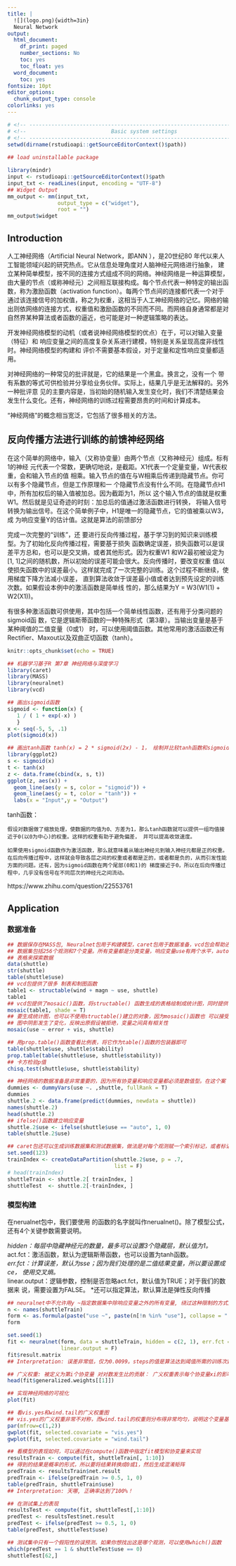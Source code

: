 ```yaml
---
title: |
  ![](logo.png){width=3in}  
  Neural Network
output:
  html_document:
    df_print: paged
    number_sections: No
    toc: yes
    toc_float: yes
  word_document:
    toc: yes
fontsize: 10pt
editor_options:
  chunk_output_type: console
colorlinks: yes
---
```


```r
# <!-- ---------------------------------------------------------------------- -->
# <!--                           Basic system settings                        -->
# <!-- ---------------------------------------------------------------------- -->
setwd(dirname(rstudioapi::getSourceEditorContext()$path))
 
## load uninstallable package

library(mindr)
input <- rstudioapi::getSourceEditorContext()$path 
input_txt <- readLines(input, encoding = "UTF-8")
## Widget Output
mm_output <- mm(input_txt, 
                output_type = c("widget"),
                root = "")
mm_output$widget
```

## Introduction 

人工神经网络（Artificial Neural Network，即ANN ），是20世纪80 年代以来人工智能领域兴起的研究热点。它从信息处理角度对人脑神经元网络进行抽象， 建立某种简单模型，按不同的连接方式组成不同的网络。神经网络是一种运算模型，由大量的节点（或称神经元）之间相互联接构成。每个节点代表一种特定的输出函数，称为激励函数（activation function）。每两个节点间的连接都代表一个对于通过该连接信号的加权值，称之为权重，这相当于人工神经网络的记忆。网络的输出则依网络的连接方式，权重值和激励函数的不同而不同。而网络自身通常都是对自然界某种算法或者函数的逼近，也可能是对一种逻辑策略的表达。


开发神经网络模型的动机（或者说神经网络模型的优点）在于，可以对输入变量（特征）和 响应变量之间的高度复杂关系进行建模，特别是关系呈现高度非线性时。神经网络模型的构建和 评价不需要基本假设，对于定量和定性响应变量都适用。

对神经网络的一种常见的批评就是，它的结果是一个黑盒。换言之，没有一个 带有系数的等式可供检验并分享给业务伙伴。实际上，结果几乎是无法解释的。另外一种批评意 见的主要内容是，当初始的随机输入发生变化时，我们不清楚结果会发生什么变化。还有，神经网络的训练过程需要昂贵的时间和计算成本。


“神经网络”的概念相当宽泛，它包括了很多相关的方法。






## 反向传播方法进行训练的前馈神经网络

在这个简单的网络中，输入（又称协变量）由两个节点（又称神经元）组成。标有1的神经 元代表一个常数，更确切地说，是截距。X1代表一个定量变量，W代表权重，会和输入节点的值 相乘。输入节点的值在与W相乘后传递到隐藏节点。你可以有多个隐藏节点，但是工作原理和一 个隐藏节点没有什么不同。在隐藏节点H1中，所有加权后的输入值被加总。因为截距为1，所以 这个输入节点的值就是权重W1。然后就是见证奇迹的时刻：加总后的值通过激活函数进行转换， 将输入信号转换为输出信号。在这个简单例子中，H1是唯一的隐藏节点，它的值被乘以W3，成 为响应变量Y的估计值。这就是算法的前馈部分





完成一次完整的“训练”，还 要进行反向传播过程，基于学习到的知识来训练模型。为了初始化反向传播过程，需要基于损失 函数确定误差，损失函数可以是误差平方总和，也可以是交叉熵，或者其他形式。因为权重W1 和W2最初被设定为[1, 1]之间的随机数，所以初始的误差可能会很大。反向传播时，要改变权重 值以使损失函数中的误差最小。这样就完成了一次完整的训练。这个过程不断继续，使用梯度下降方法减小误差， 直到算法收敛于误差最小值或者达到预先设定的训练次数。如果假设本例中的激活函数是简单线 性的，那么结果为Y = W3(W1(1) + W2(X1))。

有很多种激活函数可供使用，其中包括一个简单线性函数，还有用于分类问题的sigmoid函 数，它是逻辑斯蒂函数的一种特殊形式（第3章）。当输出变量是基于某种阈值的二值变量（0或1） 时，可以使用阈值函数。其他常用的激活函数还有Rectifier、Maxout以及双曲正切函数（tanh）。


```r
knitr::opts_chunk$set(echo = TRUE)

## 机器学习基于R 第7章 神经网络与深度学习 
library(caret)
library(MASS)
library(neuralnet)
library(vcd)
```


```r
## 画出sigmoid函数
sigmoid <- function(x) {
   1 / ( 1 + exp(-x) )
   }
x <- seq(-5, 5, .1)
plot(sigmoid(x))

## 画出tanh函数 tanh(x) = 2 * sigmoid(2x) - 1， 绘制并比较tanh函数和sigmoid函数
library(ggplot2)
s <- sigmoid(x)
t <- tanh(x)
z <- data.frame(cbind(x, s, t))
ggplot(z, aes(x)) + 
  geom_line(aes(y = s, color = "sigmoid")) + 
  geom_line(aes(y = t, color = "tanh")) +
  labs(x = "Input",y = "Output") 
```

tanh函数：

    假设对数据做了缩放处理，使数据的均值为0、方差为1，那么tanh函数就可以提供一组均值接近于0(以0为中心)的权重。这样的权重有助于避免偏差， 并可以提高收敛速度。

    如果使用sigmoid函数作为激活函数，那么就意味着从输出神经元到输入神经元都是正的权重。在后向传播过程中，这样就会导致各层之间的权重或者都是正的，或者都是负的，从而引发性能方面的问题。还有，因为sigmoid函数在两个尾部(0和1)的 梯度接近于0，所以在后向传播过程中，几乎没有信号在不同层次的神经元之间流动。



https://www.zhihu.com/question/22553761



## Application

### 数据准备

```r
## 数据保存在MASS包, Neuralnet包用于构建模型，caret包用于数据准备，vcd包会帮助进行数据可视化
## 数据集包括256个观测和7个变量。所有变量都是分类变量，响应变量use有两个水平，auto和noauto
## 表格来探索数据
data(shuttle)
str(shuttle)
table(shuttle$use)
## vcd包提供了很多 制表和制图函数
table1 <- structable(wind + magn ~ use, shuttle)
table1
## vcd包提供了mosaic()函数，将structable() 函数生成的表格绘制成统计图，同时提供了卡方检验的p值
mosaic(table1, shade = T)
## 要生成统计图，也可以不使用structable()建立的对象，因为mosaic()函数也 可以接受公式
## 图中阴影发生了变化，反映出原假设被拒绝，变量之间具有相关性
mosaic(use ~ error + vis, shuttle)

## 用prop.table()函数查看比例表，将它作为table()函数的包装器即可
table(shuttle$use, shuttle$stability)
prop.table(table(shuttle$use, shuttle$stability))
## 卡方检验p值
chisq.test(shuttle$use, shuttle$stability)

## 神经网络的数据准备是非常重要的，因为所有协变量和响应变量都必须是数值型。在这个案 例中，虽然所有变量都是分类变量，但caret包可以帮助我们快速建立虚拟变量作为输入特征：
dummies <- dummyVars(use ~. ,shuttle, fullRank = T)
dummies
shuttle.2 <- data.frame(predict(dummies, newdata = shuttle))
names(shuttle.2)
head(shuttle.2)
## ifelse()函数建立响应变量
shuttle.2$use <- ifelse(shuttle$use == "auto", 1, 0)
table(shuttle.2$use)

## caret包还可以生成训练数据集和测试数据集，做法是对每个观测赋一个索引标记，或者标记 为训练数据，或者标记为测试数据，然后依照索引进行分类。我们按70/30的比例划分训练数据 和测试数据
set.seed(123)
trainIndex <- createDataPartition(shuttle.2$use, p = .7,
                                  list = F)
# head(trainIndex)
shuttleTrain <- shuttle.2[ trainIndex, ]
shuttleTest  <- shuttle.2[-trainIndex, ]
```





### 模型构建

在nerualnet包中，我们要使用 的函数的名字就叫作nerualnet()。除了模型公式，还有4个关键参数需要说明。

*hidden：每层中隐藏神经元的数量，最多可以设置3个隐藏层，默认值为1。  
*act.fct：激活函数，默认为逻辑斯蒂函数，也可以设置为tanh函数。  
*err.fct：计算误差，默认为sse；因为我们处理的是二值结果变量，所以要设置成ce， 使用交叉熵。  
*linear.output：逻辑参数，控制是否忽略act.fct，默认值为TRUE；对于我们的数据来 说，需要设置为FALSE。 
*还可以指定算法，默认算法是弹性反向传播


```r
## neuralnet中不允许用y ~指定数据集中除响应变量之外的所有变量, 绕过这种限制的方式是，使用as.formula()函数。先 建立一个保存变量名的对象，然后用这个对象作为输入，从而将变量名粘贴到公式右侧
n <- names(shuttleTrain)
form <- as.formula(paste("use ~", paste(n[!n %in% "use"], collapse = " + ")))
form

set.seed(1)
fit <- neuralnet(form, data = shuttleTrain, hidden = c(2, 1), err.fct = "ce", 
                 linear.output = F)
fit$result.matrix
## Interpretation: 误差非常低，仅为0.0099。steps的值是算法达到阈值所需的训练次数，也就是误 差函数的偏导数的绝对值小于阈值（默认为0.1）时的训练次数。权重最高的神经元是 vis.yes.to.1layhid1，权重值为6.21

## 广义权重: 被定义为第i个协变量 对对数发生比的贡献： 广义权重表示每个协变量xi的影响，可以类比为回归模型中的第i个回归系数。但是，广义权 重依赖于所有其他协变量。
head(fit$generalized.weights[[1]])

## 实现神经网络的可视化
plot(fit)

## 看vis.yes和wind.tail的广义权重图
## vis.yes的广义权重非常不对称，而wind.tail的权重则分布得非常均匀，说明这个变量基本不具备预测能力
par(mfrow=c(1,2))
gwplot(fit, selected.covariate = "vis.yes")
gwplot(fit, selected.covariate = "wind.tail")

## 看模型的表现如何，可以通过在compute()函数中指定fit模型和协变量来实现
resultsTrain <- compute(fit, shuttleTrain[, 1:10])
## 得到的结果是概率的形式，所以要将结果转换成0或1，然后生成混淆矩阵
predTrain <- resultsTrain$net.result
predTrain <- ifelse(predTrain >= 0.5, 1, 0)
table(predTrain, shuttleTrain$use)
## Interpretation: 天哪, 正确率达到了100%！

## 在测试集上的表现
resultsTest <- compute(fit, shuttleTest[,1:10])
predTest <- resultsTest$net.result
predTest <- ifelse(predTest >= 0.5, 1, 0)
table(predTest, shuttleTest$use)

## 测试集中只有一个假阳性的误预测。如果你想找出这是哪个观测，可以使用which()函数
which(predTest == 1 & shuttleTest$use == 0)
shuttleTest[62,]
```

